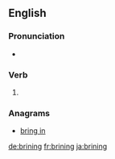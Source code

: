 ==English==

===Pronunciation===
* {{IPA|/ˈbɹaɪnɪŋ/|lang=en}}

===Verb===
{{head|en|present participle}}

# {{present participle of|brine|lang=en|nocat=1}}

===Anagrams===
* [[bring in#English|bring in]]

[[de:brining]]
[[fr:brining]]
[[ja:brining]]